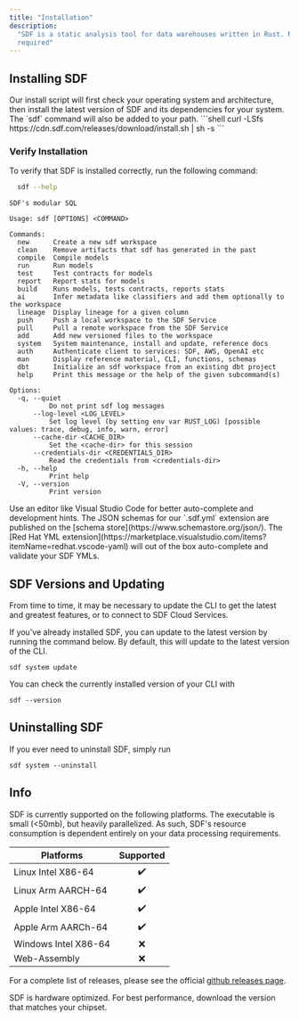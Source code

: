 ```yaml
---
title: "Installation"
description:
  "SDF is a static analysis tool for data warehouses written in Rust. No JVM
  required"
---
```


## Installing SDF

<Tabs>
  <Tab title="Binary Download">
    Our install script will first check your operating system and architecture,
    then install the latest version of SDF and its dependencies for your system.
    The `sdf` command will also be added to your path. 
    ```shell 
    curl -LSfs https://cdn.sdf.com/releases/download/install.sh | sh -s
    ```
  </Tab>
</Tabs>

### Verify Installation

To verify that SDF is installed correctly, run the following command:

```bash
  sdf --help
```

```shell
SDF's modular SQL

Usage: sdf [OPTIONS] <COMMAND>

Commands:
  new      Create a new sdf workspace
  clean    Remove artifacts that sdf has generated in the past
  compile  Compile models
  run      Run models
  test     Test contracts for models
  report   Report stats for models
  build    Runs models, tests contracts, reports stats
  ai       Infer metadata like classifiers and add them optionally to the workspace
  lineage  Display lineage for a given column
  push     Push a local workspace to the SDF Service
  pull     Pull a remote workspace from the SDF Service
  add      Add new versioned files to the workspace
  system   System maintenance, install and update, reference docs
  auth     Authenticate client to services: SDF, AWS, OpenAI etc
  man      Display reference material, CLI, functions, schemas
  dbt      Initialize an sdf workspace from an existing dbt project
  help     Print this message or the help of the given subcommand(s)

Options:
  -q, --quiet
          Do not print sdf log messages
      --log-level <LOG_LEVEL>
          Set log level (by setting env var RUST_LOG) [possible values: trace, debug, info, warn, error]
      --cache-dir <CACHE_DIR>
          Set the <cache-dir> for this session
      --credentials-dir <CREDENTIALS_DIR>
          Read the credentials from <credentials-dir>
  -h, --help
          Print help
  -V, --version
          Print version

```

<Tip>
Use an editor like Visual Studio Code for better auto-complete and development hints.
</Tip>
<Note>
The JSON schemas for our `.sdf.yml` extension are published on the [schema store](https://www.schemastore.org/json/). The [Red Hat YML extension](https://marketplace.visualstudio.com/items?itemName=redhat.vscode-yaml) will out of the box auto-complete and validate your SDF YMLs.
</Note>

## SDF Versions and Updating

From time to time, it may be necessary to update the CLI to get the latest and
greatest features, or to connect to SDF Cloud Services.

If you've already installed SDF, you can update to the latest version by running
the command below. By default, this will update to the latest version of the
CLI.

```shell
sdf system update
```

You can check the currently installed version of your CLI with

```shell
sdf --version
```

## Uninstalling SDF

If you ever need to uninstall SDF, simply run

```shell
sdf system --uninstall
```

## Info

SDF is currently supported on the following platforms. The executable is small
(\<50mb), but heavily parallelized. As such, SDF's resource consumption is
dependent entirely on your data processing requirements.

| Platforms            | Supported |
| -------------------- | :-------: |
| Linux Intel X86-64   |    ✔️     |
| Linux Arm AARCH-64   |    ✔️     |
| Apple Intel X86-64   |    ✔️     |
| Apple Arm AARCh-64   |    ✔️     |
| Windows Intel X86-64 |    ❌     |
| Web-Assembly         |    ❌     |

For a complete list of releases, please see the official
[github releases page](https://github.com/sdf-labs/sdf-cli/releases).

<Tip>
  SDF is hardware optimized. For best performance, download the version that
  matches your chipset.
</Tip>
